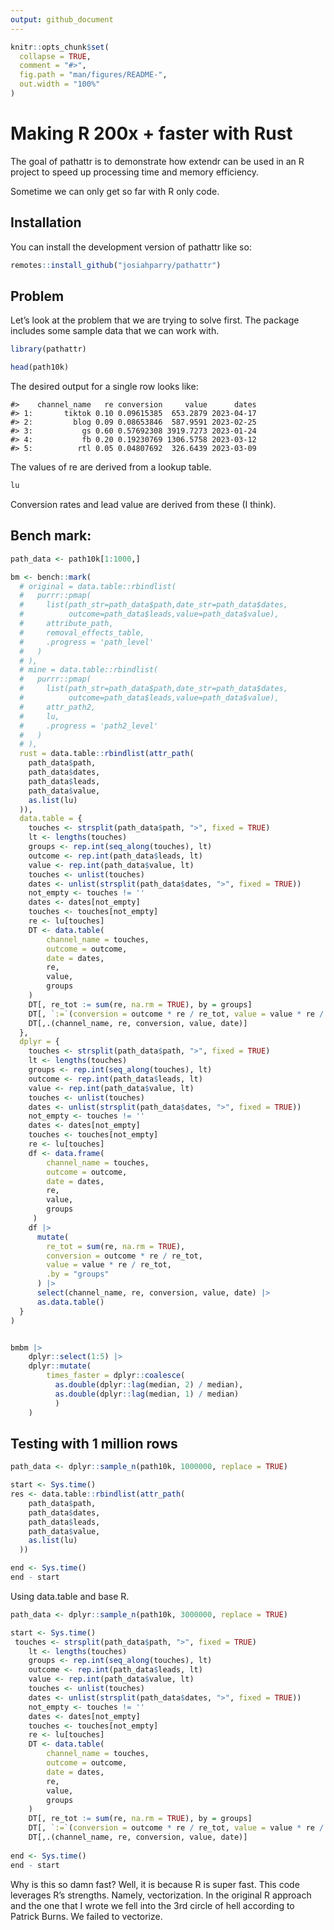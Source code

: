 ```yaml
---
output: github_document
---
```


<!-- README.md is generated from README.Rmd. Please edit that file -->

```r
knitr::opts_chunk$set(
  collapse = TRUE,
  comment = "#>",
  fig.path = "man/figures/README-",
  out.width = "100%"
)
```

# Making R 200x + faster with Rust

<!-- badges: start -->
<!-- badges: end -->

The goal of pathattr is to demonstrate how extendr can be used in an R project to speed up processing time and memory efficiency.

Sometime we can only get so far with R only code. 

## Installation

You can install the development version of pathattr like so:

``` r
remotes::install_github("josiahparry/pathattr")
```

## Problem

Let's look at the problem that we are trying to solve first. The package includes some sample data that we can work with. 

```r
library(pathattr)

head(path10k)
```

The desired output for a single row looks like: 

```
#>    channel_name   re conversion     value      dates
#> 1:       tiktok 0.10 0.09615385  653.2879 2023-04-17
#> 2:         blog 0.09 0.08653846  587.9591 2023-02-25
#> 3:           gs 0.60 0.57692308 3919.7273 2023-01-24
#> 4:           fb 0.20 0.19230769 1306.5758 2023-03-12
#> 5:          rtl 0.05 0.04807692  326.6439 2023-03-09
```

The values of re are derived from a lookup table. 

```r
lu
```

Conversion rates and lead value are derived from these (I think).

## Bench mark:

```r
path_data <- path10k[1:1000,]

bm <- bench::mark(
  # original = data.table::rbindlist(
  #   purrr::pmap(
  #     list(path_str=path_data$path,date_str=path_data$dates,
  #          outcome=path_data$leads,value=path_data$value),
  #     attribute_path,
  #     removal_effects_table,
  #     .progress = 'path_level'
  #   )
  # ),
  # mine = data.table::rbindlist(
  #   purrr::pmap(
  #     list(path_str=path_data$path,date_str=path_data$dates,
  #          outcome=path_data$leads,value=path_data$value),
  #     attr_path2,
  #     lu,
  #     .progress = 'path2_level'
  #   )
  # ),
  rust = data.table::rbindlist(attr_path(
    path_data$path,
    path_data$dates,
    path_data$leads,
    path_data$value,
    as.list(lu)
  )),
  data.table = {
    touches <- strsplit(path_data$path, ">", fixed = TRUE)
    lt <- lengths(touches)
    groups <- rep.int(seq_along(touches), lt)
    outcome <- rep.int(path_data$leads, lt)
    value <- rep.int(path_data$value, lt) 
    touches <- unlist(touches)
    dates <- unlist(strsplit(path_data$dates, ">", fixed = TRUE))
    not_empty <- touches != ''
    dates <- dates[not_empty] 
    touches <- touches[not_empty]
    re <- lu[touches]
    DT <- data.table(
        channel_name = touches,
        outcome = outcome,
        date = dates,
        re,
        value,
        groups
    )
    DT[, re_tot := sum(re, na.rm = TRUE), by = groups]
    DT[, `:=`(conversion = outcome * re / re_tot, value = value * re / re_tot)]
    DT[,.(channel_name, re, conversion, value, date)]
  },
  dplyr = {
    touches <- strsplit(path_data$path, ">", fixed = TRUE)
    lt <- lengths(touches)
    groups <- rep.int(seq_along(touches), lt)
    outcome <- rep.int(path_data$leads, lt)
    value <- rep.int(path_data$value, lt) 
    touches <- unlist(touches)
    dates <- unlist(strsplit(path_data$dates, ">", fixed = TRUE))
    not_empty <- touches != ''
    dates <- dates[not_empty] 
    touches <- touches[not_empty]
    re <- lu[touches]
    df <- data.frame(
        channel_name = touches,
        outcome = outcome,
        date = dates,
        re,
        value,
        groups
     )
    df |> 
      mutate(
        re_tot = sum(re, na.rm = TRUE),
        conversion = outcome * re / re_tot,
        value = value * re / re_tot,
        .by = "groups"
      ) |> 
      select(channel_name, re, conversion, value, date) |> 
      as.data.table()
  }
)


bmbm |> 
    dplyr::select(1:5) |> 
    dplyr::mutate(
        times_faster = dplyr::coalesce(
          as.double(dplyr::lag(median, 2) / median),
          as.double(dplyr::lag(median, 1) / median)
          )
    )
```


## Testing with 1 million rows

```r
path_data <- dplyr::sample_n(path10k, 1000000, replace = TRUE)

start <- Sys.time()
res <- data.table::rbindlist(attr_path(
    path_data$path,
    path_data$dates,
    path_data$leads,
    path_data$value,
    as.list(lu)
  ))

end <- Sys.time()
end - start
```

Using data.table and base R. 

```r
path_data <- dplyr::sample_n(path10k, 3000000, replace = TRUE)

start <- Sys.time()
 touches <- strsplit(path_data$path, ">", fixed = TRUE)
    lt <- lengths(touches)
    groups <- rep.int(seq_along(touches), lt)
    outcome <- rep.int(path_data$leads, lt)
    value <- rep.int(path_data$value, lt) 
    touches <- unlist(touches)
    dates <- unlist(strsplit(path_data$dates, ">", fixed = TRUE))
    not_empty <- touches != ''
    dates <- dates[not_empty] 
    touches <- touches[not_empty]
    re <- lu[touches]
    DT <- data.table(
        channel_name = touches,
        outcome = outcome,
        date = dates,
        re,
        value,
        groups
    )
    DT[, re_tot := sum(re, na.rm = TRUE), by = groups]
    DT[, `:=`(conversion = outcome * re / re_tot, value = value * re / re_tot)]
    DT[,.(channel_name, re, conversion, value, date)]
    
end <- Sys.time()
end - start
```

Why is this so damn fast? Well, it is because R is super fast. This code leverages R's strengths. Namely, vectorization. In the original R approach and the one that I wrote we fell into the 3rd circle of hell according to Patrick Burns. We failed to vectorize. 
